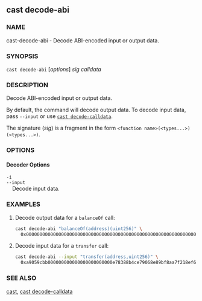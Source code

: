 
## cast decode-abi

### NAME

cast-decode-abi - Decode ABI-encoded input or output data.

### SYNOPSIS

`cast decode-abi` [*options*] _sig_ _calldata_

### DESCRIPTION

Decode ABI-encoded input or output data.

By default, the command will decode output data. To decode input data, pass `--input` or use [`cast decode-calldata`](./cast-decode-calldata.md).

The signature (_sig_) is a fragment in the form `<function name>(<types...>)(<types...>)`.

### OPTIONS

#### Decoder Options

`-i`  
`--input`  
&nbsp;&nbsp;&nbsp;&nbsp;Decode input data.

<CommonOptions />

### EXAMPLES

1. Decode output data for a `balanceOf` call:

   ```sh
   cast decode-abi "balanceOf(address)(uint256)" \
     0x000000000000000000000000000000000000000000000000000000000000000a
   ```

2. Decode input data for a `transfer` call:
   ```sh
   cast decode-abi --input "transfer(address,uint256)" \
     0xa9059cbb000000000000000000000000e78388b4ce79068e89bf8aa7f218ef6b9ab0e9d0000000000000000000000000000000000000000000000000008a8e4b1a3d8000
   ```

### SEE ALSO

[cast](./cast.md), [cast decode-calldata](./cast-decode-calldata.md)
